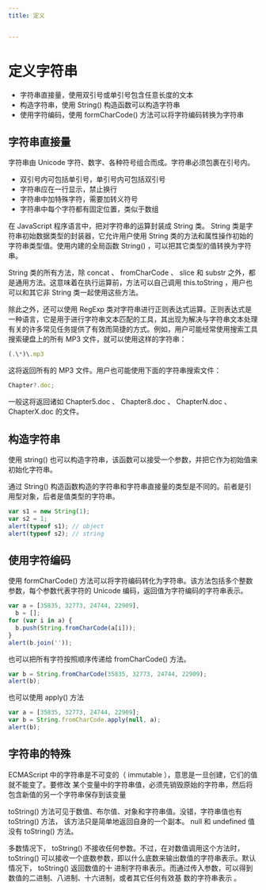 ```yaml
---
title: 定义


---
```


# 定义字符串

- 字符串直接量，使用双引号或单引号包含任意长度的文本
- 构造字符串，使用 String() 构造函数可以构造字符串
- 使用字符编码，使用 formCharCode() 方法可以将字符编码转换为字符串

## 字符串直接量

字符串由 Unicode 字符、数字、各种符号组合而成。字符串必须包裹在引号内。

- 双引号内可包括单引号，单引号内可包括双引号
- 字符串应在一行显示，禁止换行
- 字符串中加特殊字符，需要加转义符号
- 字符串中每个字符都有固定位置，类似于数组

在 JavaScript 程序语言中，把对字符串的运算封装成 String 类。 String 类是字符串初始数据类型的封装器，它允许用户使用 String 类的方法和属性操作初始的字符串类型值。使用内建的全局函数
String() ，可以把其它类型的值转换为字符串。

String 类的所有方法，除 concat 、 fromCharCode 、 slice 和 substr 之外，都是通用方法。这意味着在执行运算前，方法可以自己调用 this.toString ，用户也可以和其它非
String 类一起使用这些方法。

除此之外，还可以使用 RegExp
类对字符串进行正则表达式运算。正则表达式是一种语言，它是用于进行字符串文本匹配的工具，其出现为解决与字符串文本处理有关的许多常见任务提供了有效而简捷的方式。例如，用户可能经常使用搜索工具搜索硬盘上的所有 MP3
文件，就可以使用这样的字符串：

```js
(.\*)\.mp3
```

这将返回所有的 MP3 文件。用户也可能使用下面的字符串搜索文件：

```js
Chapter?.doc;
```

一般这将返回诸如 Chapter5.doc 、 Chapter8.doc 、 ChapterN.doc 、 ChapterX.doc 的文件。

## 构造字符串

使用 string() 也可以构造字符串，该函数可以接受一个参数，并把它作为初始值来初始化字符串。

通过 String() 构造函数构造的字符串和字符串直接量的类型是不同的。前者是引用型对象，后者是值类型的字符串。

```js
var s1 = new String(1);
var s2 = 1;
alert(typeof s1); // object
alert(typeof s2); // string
```

## 使用字符编码

使用 formCharCode() 方法可以将字符编码转化为字符串。该方法包括多个整数参数，每个参数代表字符的 Unicode 编码，返回值为字符编码的字符串表示。

```js
var a = [35835, 32773, 24744, 22909],
  b = [];
for (var i in a) {
  b.push(String.fromCharCode(a[i]));
}
alert(b.join(''));
```

也可以把所有字符按照顺序传递给 fromCharCode() 方法。

```js
var b = String.fromCharCode(35835, 32773, 24744, 22909);
alert(b);
```

也可以使用 apply() 方法

```js
var a = [35835, 32773, 24744, 22909];
var b = String.fromCharCode.apply(null, a);
alert(b);
```

## 字符串的特殊

ECMAScript 中的字符串是不可变的（ immutable ），意思是一旦创建，它们的值就不能变了。要修改 某个变量中的字符串值，必须先销毁原始的字符串，然后将包含新值的另一个字符串保存到该变量

toString() 方法可见于数值、布尔值、对象和字符串值。没错，字符串值也有 toString() 方法， 该方法只是简单地返回自身的一个副本。 null 和 undefined 值没有 toString() 方法。

多数情况下， toString() 不接收任何参数。不过，在对数值调用这个方法时， toString() 可以接收一个底数参数，即以什么底数来输出数值的字符串表示。默认情况下， toString() 返回数值的十
进制字符串表示。而通过传入参数，可以得到数值的二进制、八进制、十六进制，或者其它任何有效基 数的字符串表示 。

            